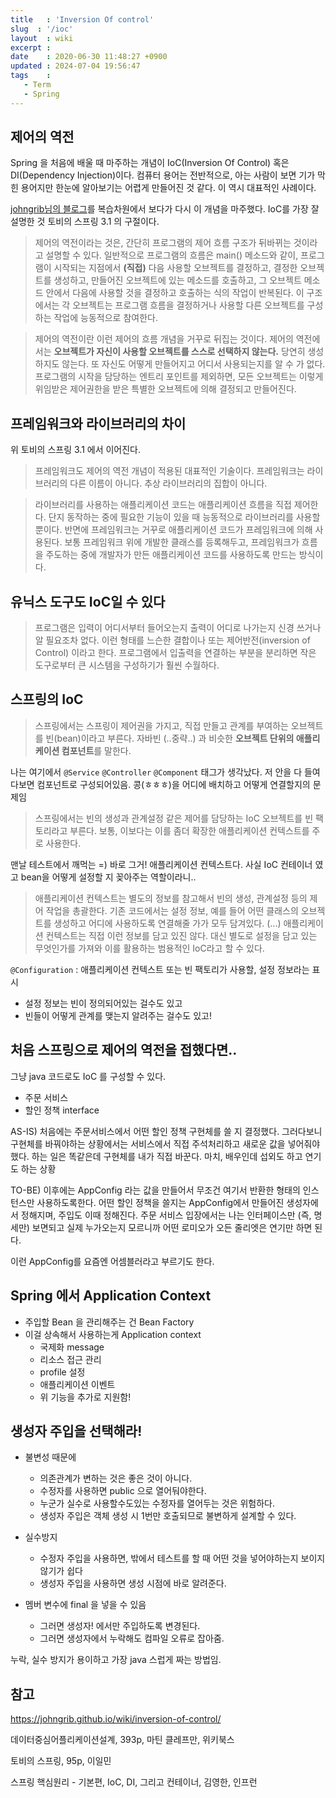 ```yaml
---
title   : 'Inversion Of control' 
slug  : '/ioc'
layout  : wiki 
excerpt : 
date    : 2020-06-30 11:48:27 +0900
updated : 2024-07-04 19:56:47
tags    : 
   - Term 
   - Spring
---
```


## 제어의 역전 
Spring 을 처음에 배울 때 마주하는 개념이 IoC(Inversion Of Control) 혹은 DI(Dependency Injection)이다. 컴퓨터 용어는 전반적으로, 아는 사람이 보면 기가 막힌 용어지만 한눈에 알아보기는 어렵게 만들어진 것 같다. 이 역시 대표적인 사례이다. 

[johngrib님의 블로그](https://johngrib.github.io/wiki/inversion-of-control/)를 복습차원에서 보다가 다시 이 개념을 마주했다. IoC를 가장 잘 설명한 것 토비의 스프링 3.1 의 구절이다. 

> 제어의 역전이라는 것은, 간단히 프로그램의 제어 흐름 구조가 뒤바뀌는 것이라고 설명할 수 있다. 일반적으로 프로그램의 흐름은 main() 메소드와 같이, 프로그램이 시작되는 지점에서 **(직접)** 다음 사용할 오브젝트를 결정하고, 결정한 오브젝트를 생성하고, 만들어진 오브젝트에 있는 메소드를 호출하고, 그 오브젝트 메소드 안에서 다음에 사용할 것을 결정하고 호출하는 식의 작업이 반복된다. 이 구조에서는 각 오브젝트는 프로그램 흐름을 결정하거나 사용할 다른 오브젝트를 구성하는 작업에 능동적으로 참여한다. 

> 제어의 역전이란 이런 제어의 흐름 개념을 거꾸로 뒤집는 것이다. 제어의 역전에서는 **오브젝트가 자신이 사용할 오브젝트를 스스로 선택하지 않는다.** 당연히 생성하지도 않는다. 또 자신도 어떻게 만들어지고 어디서 사용되는지를 알 수 가 없다. 프로그램의 시작을 담당하는 엔트리 포인트를 제외하면, 모든 오브젝트는 이렇게 위임받은 제어권한을 받은 특별한 오브젝트에 의해 결정되고 만들어진다. 

## 프레임워크와 라이브러리의 차이 

위 토비의 스프링 3.1 에서 이어진다. 

> 프레임워크도 제어의 역전 개념이 적용된 대표적인 기술이다. 프레임워크는 라이브러리의 다른 이름이 아니다. 추상 라이브러리의 집합이 아니다. 

> 라이브러리를 사용하는 애플리케이션 코드는 애플리케이션 흐름을 직접 제어한다. 단지 동작하는 중에 필요한 기능이 있을 때 능동적으로 라이브러리를 사용할 뿐이다. 반면에 프레임워크는 거꾸로 애플리케이션 코드가 프레임워크에 의해 사용된다. 보통 프레임워크 위에 개발한 클래스를 등록해두고, 프레임워크가 흐름을 주도하는 중에 개발자가 만든 애플리케이션 코드를 사용하도록 만드는 방식이다.  

## 유닉스 도구도 IoC일 수 있다 
> 프로그램은 입력이 어디서부터 들어오는지 출력이 어디로 나가는지 신경 쓰거나 알 필요조차 없다. 이런 형태를 느슨한 결합이나 또는 제어반전(inversion of Control) 이라고 한다. 프로그램에서 입출력을 연결하는 부분을 분리하면 작은 도구로부터 큰 시스템을 구성하기가 훨씬 수월하다. 

## 스프링의 IoC 

> 스프링에서는 스프링이 제어권을 가지고, 직접 만들고 관계를 부여하는 오브젝트를 빈(bean)이라고 부른다. 자바빈 (..중략..) 과 비슷한 **오브젝트 단위의 애플리케이션 컴포넌트**를 말한다. 

나는 여기에서 `@Service` `@Controller` `@Component` 태그가 생각났다. 저 안을 다 들여다보면 컴포넌트로 구성되어있음. 콩(ㅎㅎㅎ)을 어디에 배치하고 어떻게 연결할지의 문제임 

> 스프링에서는 빈의 생성과 관계설정 같은 제어를 담당하는 IoC 오브젝트를 빈 팩토리라고 부른다. 보통, 이보다는 이를 좀더 확장한 애플리케이션 컨텍스트를 주로 사용한다. 

맨날 테스트에서 깨먹는 =) 바로 그거! 애플리케이션 컨텍스트다. 사실 IoC 컨테이너 였고 bean을 어떻게 설정할 지 꽂아주는 역할이라니.. 

> 애플리케이션 컨텍스트는 별도의 정보를 참고해서 빈의 생성, 관계설정 등의 제어 작업을 총괄한다. 기존 코드에서는 설정 정보, 예를 들어 어떤 클래스의 오브젝트를 생성하고 어디에 사용하도록 연결해줄 가가 모두 담겨있다. (...) 애플리케이션 컨텍스트는 직접 이런 정보를 담고 있진 않다. 대신 별도로 설정을 담고 있는 무엇인가를 가져와 이를 활용하는 범용적인 IoC라고 할 수 있다. 

`@Configuration` : 애플리케이션 컨텍스트 또는 빈 팩토리가 사용할, 설정 정보라는 표시 
- 설정 정보는 빈이 정의되어있는 걸수도 있고 
- 빈들이 어떻게 관계를 맺는지 알려주는 걸수도 있고! 

## 처음 스프링으로 제어의 역전을 접했다면.. 

그냥 java 코드로도 IoC 를 구성할 수 있다. 

- 주문 서비스 
- 할인 정책 interface

AS-IS) 처음에는 주문서비스에서 어떤 할인 정책 구현체를 쓸 지 결정했다. 
그러다보니 구현체를 바꿔야하는 상황에서는 서비스에서 직접 주석처리하고 새로운 값을 넣어줘야했다. 
하는 일은 똑같은데 구현체를 내가 직접 바꾼다. 
마치, 배우인데 섭외도 하고 연기도 하는 상황 

TO-BE) 이후에는 AppConfig 라는 값을 만들어서 무조건 여기서 반환한 형태의 인스턴스만 사용하도록한다. 
어떤 할인 정책을 쓸지는 AppConfig에서 만들어진 생성자에서 정해지며, 
주입도 이때 정해진다. 
주문 서비스 입장에서는 나는 인터페이스만 (즉, 명세만) 보면되고 실제 누가오는지 모르니까 
어떤 로미오가 오든 줄리엣은 연기만 하면 된다. 

이런 AppConfig를 요즘엔 어셈블러라고 부르기도 한다. 

## Spring 에서 Application Context

- 주입할 Bean 을 관리해주는 건 Bean Factory 
- 이걸 상속해서 사용하는게 Application context 
  - 국제화 message
  - 리소스 접근 관리
  - profile 설정
  - 애플리케이션 이벤트
  - 위 기능을 추가로 지원함!

## 생성자 주입을 선택해라! 

- 불변성 때문에
  - 의존관계가 변하는 것은 좋은 것이 아니다.
  - 수정자를 사용하면 public 으로 열어둬야한다. 
  - 누군가 실수로 사용할수도있는 수정자를 열어두는 것은 위험하다.
  - 생성자 주입은 객체 생성 시 1번만 호출되므로 불변하게 설계할 수 있다.

- 실수방지 
  - 수정자 주입을 사용하면, 밖에서 테스트를 할 때 어떤 것을 넣어야하는지 보이지 않기가 쉽다
  - 생성자 주입을 사용하면 생성 시점에 바로 알려준다.

- 멤버 변수에 final 을 넣을 수 있음
  - 그러면 생성자! 에서만 주입하도록 변경된다.
  - 그러면 생성자에서 누락해도 컴파일 오류로 잡아줌.

누락, 실수 방지가 용이하고 가장 java 스럽게 짜는 방법임.

## 참고 
https://johngrib.github.io/wiki/inversion-of-control/

데이터중심어플리케이션설계, 393p, 마틴 클레프만, 위키북스  

토비의 스프링, 95p, 이일민

스프링 핵심원리 - 기본편, IoC, DI, 그리고 컨테이너, 김영한, 인프런 
